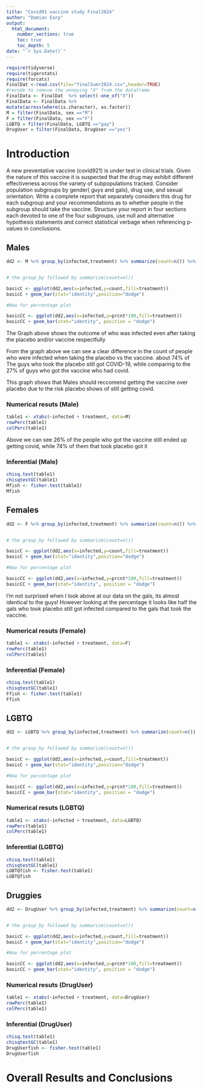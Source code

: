 ```yaml
---
title: "Covid91 vaccine study Final2024"
author: "Damian Earp"
output: 
  html_document:
    number_sections: true
    toc: true
    toc_depth: 5
date: "`r Sys.Date()`" 
---
```


```r
require(tidyverse)
require(tigerstats)
require(forcats)
FinalDat <-read.csv(file="finalSumr2024.csv",header=TRUE)
#recode to remove the annoying "X" from the dataframe
FinalData <- FinalDat  %>% select(-one_of("X"))
FinalData <- FinalData %>%
mutate(across(where(is.character), as.factor))
M = filter(FinalData, sex =="M")
F = filter(FinalData, sex =="F")
LGBTQ = filter(FinalData, LGBTQ =="gay")
DrugUser = filter(FinalData, DrugUser =="yes")
```

# Introduction

A new  preventative vaccine (covid921) is under test in clinical trials. Given the nature of this vaccine it is suspected that the drug may exhibit different effectiveness across the variety of subpopulations tracked. Consider population subgroups by gender( guys and gals), drug use, and sexual orientation. Write a complete report that separately considers this drug for each subgroup and your recommendations as to whether people in the subgroup should take the vaccine. Structure your report in four sections each devoted to one of the four subgroups, use null and alternative hypothesis statements and correct statistical verbage when referencing p-values in conclusions.



## Males

```r
dd2 <- M %>% group_by(infected,treatment) %>% summarize(count=n()) %>% mutate(prcnt=count/sum(count))


# the group_by followed by summarize(count=n())

basicC <- ggplot(dd2,aes(x=infected,y=count,fill=treatment))
basicC + geom_bar(stat="identity",position="dodge")

#Now for percentage plot

basicCC <- ggplot(dd2,aes(x=infected,y=prcnt*100,fill=treatment)) 
basicCC + geom_bar(stat="identity", position = "dodge")
```

The Graph above shows the outcome of who was infected even after taking the placebo and/or vaccine respectfully 


From the graph above we can see a clear difference in the count of people who were infected when taking the placebo vs the vaccine. about 74% of The guys who took the placebo still got COVID-19, while comparing to the 27% of guys who got the vaccine who had covid.

This graph shows that Males should reccomend getting the vaccine over placebo due to the risk placebo shows of still getting covid.



### Numerical resuts (Male)

```r
table1 <- xtabs(~infected + treatment, data=M)
rowPerc(table1)
colPerc(table1)
```

Above we can see 26% of the people who got the vaccine still ended up getting covid, while 74% of them that took placebo got it


### Inferential (Male)

```r
chisq.test(table1)
chisqtestGC(table1)
Mfish <- fisher.test(table1)
Mfish
```

## Females

```r
dd2 <- F %>% group_by(infected,treatment) %>% summarize(count=n()) %>% mutate(prcnt=count/sum(count))


# the group_by followed by summarize(count=n())

basicC <- ggplot(dd2,aes(x=infected,y=count,fill=treatment))
basicC + geom_bar(stat="identity",position="dodge")

#Now for percentage plot

basicCC <- ggplot(dd2,aes(x=infected,y=prcnt*100,fill=treatment)) 
basicCC + geom_bar(stat="identity", position = "dodge")
```

I'm not surprised when I look above at our data on the gals, its almost identical to the guys! However looking at the percentage it looks like half the gals who took placebo still got infected compared to the gals that took the vaccine.

### Numerical resuts (Female)

```r
table1 <- xtabs(~infected + treatment, data=F)
rowPerc(table1)
colPerc(table1)
```

### Inferential (Female)

```r
chisq.test(table1)
chisqtestGC(table1)
Ffish <- fisher.test(table1)
Ffish
```

## LGBTQ

```r
dd2 <- LGBTQ %>% group_by(infected,treatment) %>% summarize(count=n()) %>% mutate(prcnt=count/sum(count))


# the group_by followed by summarize(count=n())

basicC <- ggplot(dd2,aes(x=infected,y=count,fill=treatment))
basicC + geom_bar(stat="identity",position="dodge")

#Now for percentage plot

basicCC <- ggplot(dd2,aes(x=infected,y=prcnt*100,fill=treatment)) 
basicCC + geom_bar(stat="identity", position = "dodge")
```

### Numerical resuts (LGBTQ)

```r
table1 <- xtabs(~infected + treatment, data=LGBTQ)
rowPerc(table1)
colPerc(table1)
```

### Inferential (LGBTQ)

```r
chisq.test(table1)
chisqtestGC(table1)
LGBTQfish <- fisher.test(table1)
LGBTQfish
```

## Druggies

```r
dd2 <- DrugUser %>% group_by(infected,treatment) %>% summarize(count=n()) %>% mutate(prcnt=count/sum(count))


# the group_by followed by summarize(count=n())

basicC <- ggplot(dd2,aes(x=infected,y=count,fill=treatment))
basicC + geom_bar(stat="identity",position="dodge")

#Now for percentage plot

basicCC <- ggplot(dd2,aes(x=infected,y=prcnt*100,fill=treatment)) 
basicCC + geom_bar(stat="identity", position = "dodge")
```

### Numerical resuts (DrugUser)

```r
table1 <- xtabs(~infected + treatment, data=DrugUser)
rowPerc(table1)
colPerc(table1)
```

### Inferential (DrugUser)

```r
chisq.test(table1)
chisqtestGC(table1)
DrugUserfish <- fisher.test(table1)
DrugUserfish
```


# Overall Results and Conclusions